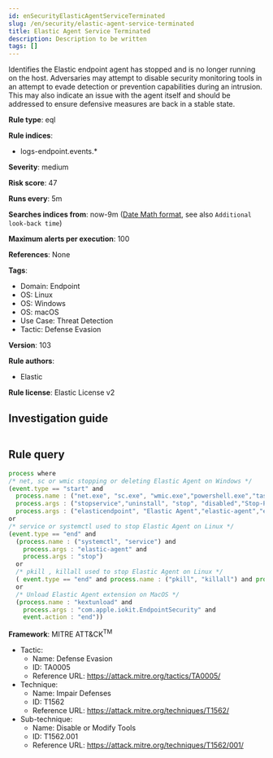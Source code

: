 ```yaml
---
id: enSecurityElasticAgentServiceTerminated
slug: /en/security/elastic-agent-service-terminated
title: Elastic Agent Service Terminated
description: Description to be written
tags: []
---
```


<div id="elastic-agent-service-terminated"></div>

Identifies the Elastic endpoint agent has stopped and is no longer running on the host. Adversaries may attempt to disable security monitoring tools in an attempt to evade detection or prevention capabilities during an intrusion. This may also indicate an issue with the agent itself and should be addressed to ensure defensive measures are back in a stable state.

**Rule type**: eql

**Rule indices**: 

* logs-endpoint.events.*

**Severity**: medium

**Risk score**: 47

**Runs every**: 5m

**Searches indices from**: now-9m ([Date Math format](((ref))/common-options.html#date-math), see also <DocLink id="enSecurityRulesUiCreate" section="set-the-rules-schedule">`Additional look-back time`</DocLink>)

**Maximum alerts per execution**: 100

**References**: None

**Tags**: 

* Domain: Endpoint
* OS: Linux
* OS: Windows
* OS: macOS
* Use Case: Threat Detection
* Tactic: Defense Evasion

**Version**: 103

**Rule authors**: 

* Elastic

**Rule license**: Elastic License v2

## Investigation guide

```markdown

```

## Rule query

```js
process where
/* net, sc or wmic stopping or deleting Elastic Agent on Windows */
(event.type == "start" and
  process.name : ("net.exe", "sc.exe", "wmic.exe","powershell.exe","taskkill.exe","PsKill.exe","ProcessHacker.exe") and
  process.args : ("stopservice","uninstall", "stop", "disabled","Stop-Process","terminate","suspend") and
  process.args : ("elasticendpoint", "Elastic Agent","elastic-agent","elastic-endpoint"))
or
/* service or systemctl used to stop Elastic Agent on Linux */
(event.type == "end" and
  (process.name : ("systemctl", "service") and
    process.args : "elastic-agent" and
    process.args : "stop")
  or
  /* pkill , killall used to stop Elastic Agent on Linux */
  ( event.type == "end" and process.name : ("pkill", "killall") and process.args: "elastic-agent")
  or
  /* Unload Elastic Agent extension on MacOS */
  (process.name : "kextunload" and
    process.args : "com.apple.iokit.EndpointSecurity" and
    event.action : "end"))

```

**Framework**: MITRE ATT&CK<sup>TM</sup>

* Tactic:
    * Name: Defense Evasion
    * ID: TA0005
    * Reference URL: https://attack.mitre.org/tactics/TA0005/
* Technique:
    * Name: Impair Defenses
    * ID: T1562
    * Reference URL: https://attack.mitre.org/techniques/T1562/
* Sub-technique:
    * Name: Disable or Modify Tools
    * ID: T1562.001
    * Reference URL: https://attack.mitre.org/techniques/T1562/001/

